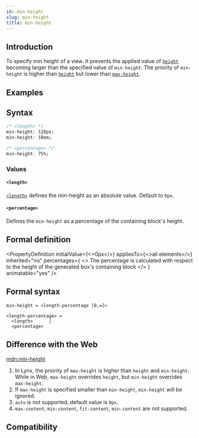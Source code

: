 ```yaml
---
id: min-height
slug: min-height
title: min-height
---
```


## Introduction

To specify min height of a view. It prevents the applied value of [`height`](./height) becoming larger than the specified value of `min-height`.
The priority of `min-height` is higher than [`height`](./height) but lower than [`max-height`](./max-height).

## Examples


<Go
  example="css-api"
  defaultFile="src/min-height/App.tsx"
  img="https://lf-lynx.tiktok-cdns.com/obj/lynx-artifacts-oss-sg/lynx-website/assets/doc/css/min-height.jpg"
  entry="src/min-height"
  defaultEntryFile="dist/min-height.lynx.bundle"
/>

## Syntax

```css
/* <length> */
min-height: 120px;
min-height: 10em;

/* <percentage> */
min-height: 75%;
```

### Values

#### `<length>`

[`<length>`](/api/css/data-type/length.mdx) defines the min-height as an absolute value. Default to `0px`.

#### `<percentage>`

Defines the `min-height` as a percentage of the containing block's height.

## Formal definition


<PropertyDefinition
  initialValue={<>0px</>}
  appliesTo={<>all elements</>}
  inherited="no"
  percentages={
    <>
      The percentage is calculated with respect to the height of the generated
      box's containing block
    </>
  }
  animatable="yes"
/>

## Formal syntax

```
min-height = <length-percentage [0,∞]>

<length-percentage> =
  <length>      |
  <percentage>
```

## Difference with the Web

[mdn:min-height](https://developer.mozilla.org/en-US/docs/Web/CSS/min-height)

1. In Lynx, the priority of `max-height` is higher than `height` and `min-height`. While in Web, `max-height` overrides `height`, but `min-height` overrides `max-height`.
2. If `max-height` is specified smaller than `min-height`, `min-height` will be ignored.
3. `auto` is not supported, default value is `0px`.
4. `max-content`, `min-content`, `fit-content`, `min-content` are not supported.

## Compatibility


<LegacyCompatTable metadata="css/properties/min-height" />
